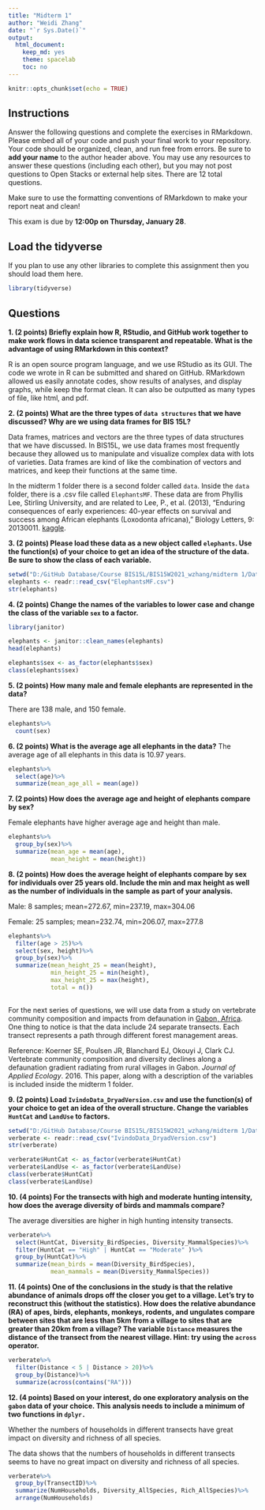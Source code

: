 ```yaml
---
title: "Midterm 1"
author: "Weidi Zhang"
date: "`r Sys.Date()`"
output:
  html_document:
    keep_md: yes
    theme: spacelab
    toc: no
---
```


```r
knitr::opts_chunk$set(echo = TRUE)
```

## Instructions
Answer the following questions and complete the exercises in RMarkdown. Please embed all of your code and push your final work to your repository. Your code should be organized, clean, and run free from errors. Be sure to **add your name** to the author header above. You may use any resources to answer these questions (including each other), but you may not post questions to Open Stacks or external help sites. There are 12 total questions.  

Make sure to use the formatting conventions of RMarkdown to make your report neat and clean!  

This exam is due by **12:00p on Thursday, January 28**.  

## Load the tidyverse
If you plan to use any other libraries to complete this assignment then you should load them here.
```r
library(tidyverse)
```

## Questions
**1. (2 points) Briefly explain how R, RStudio, and GitHub work together to make work flows in data science transparent and repeatable. What is the advantage of using RMarkdown in this context?**  


R is an open source program language, and we use RStudio as its GUI. The code we wrote in R can be submitted and shared on GitHub. RMarkdown allowed us easily annotate codes, show results of analyses, and display graphs, while keep the format clean. It can also be outputted as many types of file, like html, and pdf.

**2. (2 points) What are the three types of `data structures` that we have discussed? Why are we using data frames for BIS 15L?**

Data frames, matrices and vectors are the three types of data structures that we have discussed. In BIS15L, we use data frames most frequently because they allowed us to manipulate and visualize complex data with lots of varieties. Data frames are kind of like the combination of vectors and matrices, and keep their functions at the same time.

In the midterm 1 folder there is a second folder called `data`. Inside the `data` folder, there is a .csv file called `ElephantsMF`. These data are from Phyllis Lee, Stirling University, and are related to Lee, P., et al. (2013), "Enduring consequences of early experiences: 40-year effects on survival and success among African elephants (Loxodonta africana)," Biology Letters, 9: 20130011. [kaggle](https://www.kaggle.com/mostafaelseidy/elephantsmf).  

**3. (2 points) Please load these data as a new object called `elephants`. Use the function(s) of your choice to get an idea of the structure of the data. Be sure to show the class of each variable.**
```r
setwd("D:/GitHub Database/Course BIS15L/BIS15W2021_wzhang/midterm 1/Data")
elephants <- readr::read_csv("ElephantsMF.csv")
str(elephants)
```


**4. (2 points) Change the names of the variables to lower case and change the class of the variable `sex` to a factor.**
```r
library(janitor)
```

```r
elephants <- janitor::clean_names(elephants)
head(elephants)
```
```r
elephants$sex <- as_factor(elephants$sex)
class(elephants$sex)
```


**5. (2 points) How many male and female elephants are represented in the data?**

There are 138 male, and 150 female.
```r
elephants%>%
  count(sex)
```

**6. (2 points) What is the average age all elephants in the data?**
The average age of all elephants in this data is 10.97 years.
```r
elephants%>%
  select(age)%>%
  summarize(mean_age_all = mean(age))
```

**7. (2 points) How does the average age and height of elephants compare by sex?**

Female elephants have higher average age and height than male.
```r
elephants%>%
  group_by(sex)%>%
  summarize(mean_age = mean(age),
            mean_height = mean(height))
```

**8. (2 points) How does the average height of elephants compare by sex for individuals over 25 years old. Include the min and max height as well as the number of individuals in the sample as part of your analysis.**

Male: 8 samples; mean=272.67, min=237.19, max=304.06

Female: 25 samples; mean=232.74, min=206.07, max=277.8
```r
elephants%>%
  filter(age > 25)%>%
  select(sex, height)%>%
  group_by(sex)%>%
  summarize(mean_height_25 = mean(height),
            min_height_25 = min(height),
            max_height_25 = max(height),
            total = n())
  
```

For the next series of questions, we will use data from a study on vertebrate community composition and impacts from defaunation in [Gabon, Africa](https://en.wikipedia.org/wiki/Gabon). One thing to notice is that the data include 24 separate transects. Each transect represents a path through different forest management areas.  

Reference: Koerner SE, Poulsen JR, Blanchard EJ, Okouyi J, Clark CJ. Vertebrate community composition and diversity declines along a defaunation gradient radiating from rural villages in Gabon. _Journal of Applied Ecology_. 2016. This paper, along with a description of the variables is included inside the midterm 1 folder.  

**9. (2 points) Load `IvindoData_DryadVersion.csv` and use the function(s) of your choice to get an idea of the overall structure. Change the variables `HuntCat` and `LandUse` to factors.**
```r
setwd("D:/GitHub Database/Course BIS15L/BIS15W2021_wzhang/midterm 1/Data")
verberate <- readr::read_csv("IvindoData_DryadVersion.csv")
str(verberate)
```
```r
verberate$HuntCat <- as_factor(verberate$HuntCat)
verberate$LandUse <- as_factor(verberate$LandUse)
class(verberate$HuntCat)
class(verberate$LandUse)
```


**10. (4 points) For the transects with high and moderate hunting intensity, how does the average diversity of birds and mammals compare?**

The average diversities are higher in high hunting intensity transects.
```r
verberate%>%
  select(HuntCat, Diversity_BirdSpecies, Diversity_MammalSpecies)%>%
  filter(HuntCat == "High" | HuntCat == "Moderate" )%>%
  group_by(HuntCat)%>%
  summarize(mean_birds = mean(Diversity_BirdSpecies),
            mean_mammals = mean(Diversity_MammalSpecies))
```

**11. (4 points) One of the conclusions in the study is that the relative abundance of animals drops off the closer you get to a village. Let's try to reconstruct this (without the statistics). How does the relative abundance (RA) of apes, birds, elephants, monkeys, rodents, and ungulates compare between sites that are less than 5km from a village to sites that are greater than 20km from a village? The variable `Distance` measures the distance of the transect from the nearest village. Hint: try using the `across` operator.**  
```r
verberate%>%
  filter(Distance < 5 | Distance > 20)%>%
  group_by(Distance)%>%
  summarize(across(contains("RA")))
```

**12. (4 points) Based on your interest, do one exploratory analysis on the `gabon` data of your choice. This analysis needs to include a minimum of two functions in `dplyr.`**

Whether the numbers of households in different transects have great impact on diversity and richness of all species.

The data shows that the numbers of households in different transects seems to have no great impact on diversity and richness of all species.
```r
verberate%>%
  group_by(TransectID)%>%
  summarize(NumHouseholds, Diversity_AllSpecies, Rich_AllSpecies)%>%
  arrange(NumHouseholds)
```

